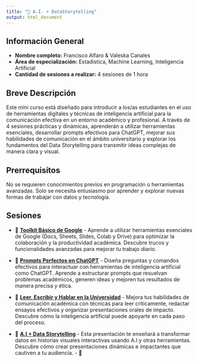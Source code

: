 ```yaml
---
title: "🎉 A.I. + DataStorytelling"
output: html_document
---
```


## Información General

- **Nombre completo:** Francisco Alfaro & Valeska Canales  
- **Área de especialización:** Estadística, Machine Learning, Inteligencia Artificial  
- **Cantidad de sesiones a realizar:** 4 sesiones de 1 hora  

## Breve Descripción 

Este mini curso está diseñado para introducir a los/as estudiantes en el uso de herramientas digitales y técnicas de inteligencia artificial para la comunicación efectiva en un entorno académico y profesional. A través de 4 sesiones prácticas y dinámicas, aprenderán a utilizar herramientas esenciales, desarrollar prompts efectivos para ChatGPT, mejorar sus habilidades de comunicación en el ámbito universitario y explorar los fundamentos del Data Storytelling para transmitir ideas complejas de manera clara y visual.

## Prerrequisitos 

No se requieren conocimientos previos en programación o herramientas avanzadas. Solo se necesita entusiasmo por aprender y explorar nuevas formas de trabajar con datos y tecnología.


## Sesiones


- 🎤 [**Toolkit Básico de Google**](toolkit_google/presentacion.html) - Aprende a utilizar herramientas esenciales de Google (Docs, Sheets, Slides, Colab y Drive) para optimizar la colaboración y la productividad académica. Descubre trucos y funcionalidades avanzadas para mejorar tu trabajo diario.  


- 🎤 [**Prompts Perfectos en ChatGPT**](prompts_chatgpt/presentacion.html) - Diseña preguntas y comandos efectivos para interactuar con herramientas de inteligencia artificial como ChatGPT. Aprende a estructurar prompts que resuelvan problemas académicos, generen ideas y mejoren tus resultados de manera precisa y ética.  


- 🎤 [**Leer, Escribir y Hablar en la Universidad**](comunicacion_universidad/presentacion.html) - Mejora tus habilidades de comunicación académica con técnicas para leer críticamente, redactar ensayos efectivos y organizar presentaciones orales de impacto. Descubre cómo la inteligencia artificial puede apoyarte en cada paso del proceso.  


- 🎤 [**A.I + Data Storytelling**](datastorytelling/presentacion.html) - Esta presentación te enseñará a transformar datos en historias visuales interactivas usando A.I y otras herramientas. Descubre cómo crear presentaciones dinámicas e impactantes que cautiven a tu audiencia.   - 🎤 

